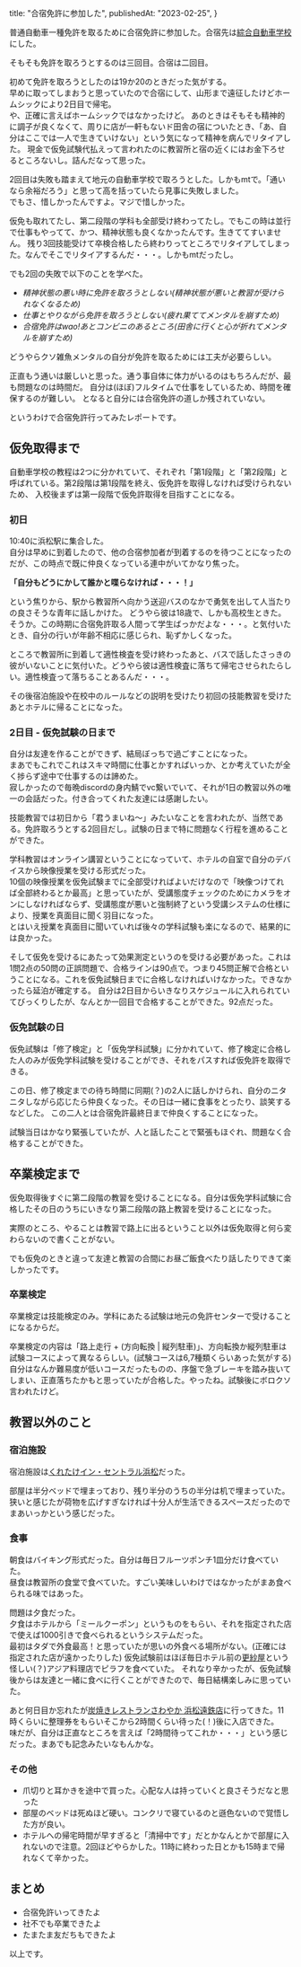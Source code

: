   title: "合宿免許に参加した",
  publishedAt: "2023-02-25",
}

普通自動車一種免許を取るために合宿免許に参加した。合宿先は[綜合自動車学校](https://www.sohgoh.co.jp/)にした。

そもそも免許を取ろうとするのは三回目。合宿は二回目。

初めて免許を取ろうとしたのは19か20のときだった気がする。  
早めに取ってしまおうと思っていたので合宿にして、山形まで遠征したけどホームシックにより2日目で帰宅。  
や、正確に言えばホームシックではなかったけど。
あのときはそもそも精神的に調子が良くなくて、周りに店が一軒もないド田舎の宿についたとき、「あ、自分はここでは一人で生きていけない」という気になって精神を病んでリタイアした。
現金で仮免試験代払えって言われたのに教習所と宿の近くにはお金下ろせるところないし。詰んだなって思った。

2回目は失敗も踏まえて地元の自動車学校で取ろうとした。しかもmtで。「通いなら余裕だろう」と思って高を括っていたら見事に失敗しました。  
でもさ、惜しかったんですよ。マジで惜しかった。

仮免も取れてたし、第二段階の学科も全部受け終わってたし。でもこの時は並行で仕事もやってて、かつ、精神状態も良くなかったんです。生きててすいません。
残り3回技能受けて卒検合格したら終わりってところでリタイアしてしまった。なんでそこでリタイアするんだ・・・。しかもmtだったし。

でも2回の失敗で以下のことを学べた。

- _精神状態の悪い時に免許を取ろうとしない(精神状態が悪いと教習が受けられなくなるため)_
- _仕事とやりながら免許を取ろうとしない(疲れ果ててメンタルを崩すため)_
- _合宿免許はwao!あとコンビニのあるところ(田舎に行くと心が折れてメンタルを崩すため)_

どうやらクソ雑魚メンタルの自分が免許を取るためには工夫が必要らしい。

正直もう通いは厳しいと思った。通う事自体に体力がいるのはもちろんだが、最も問題なのは時間だ。
自分は(ほぼ)フルタイムで仕事をしているため、時間を確保するのが難しい。
となると自分には合宿免許の道しか残されていない。

というわけで合宿免許行ってみたレポートです。

## 仮免取得まで

自動車学校の教程は2つに分かれていて、それぞれ「第1段階」と「第2段階」と呼ばれている。第2段階は第1段階を終え、仮免許を取得しなければ受けられないため、
入校後まずは第一段階で仮免許取得を目指すことになる。

### 初日

10:40に浜松駅に集合した。  
自分は早めに到着したので、他の合宿参加者が到着するのを待つことになったのだが、この時点で既に仲良くなっている連中がいてかなり焦った。

**「自分もどうにかして誰かと喋らなければ・・・！」**

という焦りから、駅から教習所へ向かう送迎バスのなかで勇気を出して人当たりの良さそうな青年に話しかけた。
どうやら彼は18歳で、しかも高校生ときた。そうか。この時期に合宿免許取る人間って学生ばっかだよな・・・。と気付いたとき、自分の行いが年齢不相応に感じられ、恥ずかしくなった。

ところで教習所に到着して適性検査を受け終わったあと、バスで話したさっきの彼がいないことに気付いた。どうやら彼は適性検査に落ちて帰宅させられたらしい。適性検査って落ちることあるんだ・・・。

その後宿泊施設や在校中のルールなどの説明を受けたり初回の技能教習を受けたあとホテルに帰ることになった。

### 2日目 - 仮免試験の日まで

自分は友達を作ることができず、結局ぼっちで過ごすことになった。  
まあでもこれでこれはスキマ時間に仕事とかすればいっか、とか考えていたが全く捗らず途中で仕事するのは諦めた。  
寂しかったので毎晩discordの身内鯖でvc繋いでいて、それが1日の教習以外の唯一の会話だった。付き合ってくれた友達には感謝したい。

技能教習では初日から「君うまいね〜」みたいなことを言われたが、当然である。免許取ろうとする2回目だし。試験の日まで特に問題なく行程を進めることができた。

学科教習はオンライン講習ということになっていて、ホテルの自室で自分のデバイスから映像授業を受ける形式だった。  
10個の映像授業を仮免試験までに全部受ければよいだけなので「映像つけてれば全部終わるとか最高」と思っていたが、受講態度チェックのためにカメラをオンにしなければならず、受講態度が悪いと強制終了という受講システムの仕様により、授業を真面目に聞く羽目になった。  
とはいえ授業を真面目に聞いていれば後々の学科試験も楽になるので、結果的には良かった。

そして仮免を受けるにあたって効果測定というのを受ける必要があった。これは1問2点の50問の正誤問題で、合格ラインは90点で。つまり45問正解で合格ということになる。これを仮免試験日までに合格しなければいけなかった。できなかったら延泊が確定する。
自分は2日目からいきなりスケジュールに入れられていてびっくりしたが、なんとか一回目で合格することができた。92点だった。

### 仮免試験の日

仮免試験は「修了検定」と「仮免学科試験」に分かれていて、修了検定に合格した人のみが仮免学科試験を受けることができ、それをパスすれば仮免許を取得できる。

この日、修了検定までの待ち時間に同期(？)の2人に話しかけられ、自分のニタニタしながら応じたら仲良くなった。その日は一緒に食事をとったり、談笑するなどした。
この二人とは合宿免許最終日まで仲良くすることになった。

試験当日はかなり緊張していたが、人と話したことで緊張もほぐれ、問題なく合格することができた。

## 卒業検定まで

仮免取得後すぐに第二段階の教習を受けることになる。自分は仮免学科試験に合格したその日のうちにいきなり第二段階の路上教習を受けることになった。

実際のところ、やることは教習で路上に出るということ以外は仮免取得と何ら変わらないので書くことがない。

でも仮免のときと違って友達と教習の合間にお昼ご飯食べたり話したりできて楽しかったです。

### 卒業検定

卒業検定は技能検定のみ。学科にあたる試験は地元の免許センターで受けることになるからだ。

卒業検定の内容は「路上走行 + (方向転換 | 縦列駐車)」、方向転換か縦列駐車は試験コースによって異なるらしい。(試験コースは6,7種類くらいあった気がする)
自分はなんか難易度が低いコースだったものの、序盤で急ブレーキを踏み抜いてしまい、正直落ちたかもと思っていたが合格した。やったね。試験後にボロクソ言われたけど。

## 教習以外のこと

### 宿泊施設

宿泊施設は[くれたけイン・セントラル浜松](https://kuretake-inn.com/hotel/hamamatsu-central)だった。

部屋は半分ベッドで埋まっており、残り半分のうちの半分は机で埋まっていた。  
狭いと感じたが荷物を広げすぎなければ十分人が生活できるスペースだったのでまあいっかという感じだった。

### 食事

朝食はバイキング形式だった。自分は毎日フルーツポンチ1皿分だけ食べていた。  
昼食は教習所の食堂で食べていた。すごい美味しいわけではなかったがまあ食べられる味ではあった。

問題は夕食だった。  
夕食はホテルから「ミールクーポン」というものをもらい、それを指定された店で使えば1000引きで食べられるというシステムだった。  
最初はタダで外食最高！と思っていたが思いの外食べる場所がない。(正確には指定された店が遠かったりした)
仮免試験前はほぼ毎日ホテル前の[更紗屋](https://maps.app.goo.gl/uUmUxG5jP9ox6zBSA)という怪しい(？)アジア料理店でピラフを食べていた。
それなり辛かったが、仮免試験後からは友達と一緒に食べに行くことができたので、毎日結構楽しみに思っていた。

あと何日目か忘れたが[炭焼きレストランさわやか 浜松遠鉄店](https://g.co/kgs/HZdQeTc)に行ってきた。11時くらいに整理券をもらいそこから2時間くらい待った(！)後に入店できた。  
味だが、自分は正直なところを言えば「2時間待ってこれか・・・」という感じだった。まあでも記念みたいなもんかな。

### その他

- 爪切りと耳かきを途中で買った。心配な人は持っていくと良さそうだなと思った
- 部屋のベッドは死ぬほど硬い。コンクリで寝ているのと遜色ないので覚悟した方が良い。
- ホテルへの帰宅時間が早すぎると「清掃中です」だとかなんとかで部屋に入れないので注意。2回ほどやらかした。11時に終わった日とかも15時まで帰れなくて辛かった。

## まとめ

- 合宿免許いってきたよ
- 社不でも卒業できたよ
- たまたま友だちもできたよ

以上です。
